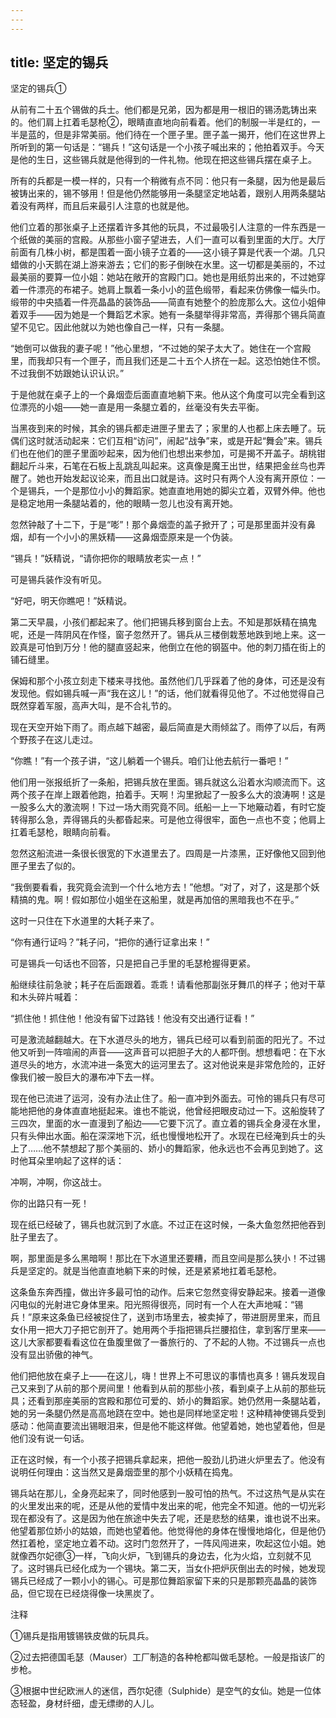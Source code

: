 ```yaml
---
---
---
```

title: 坚定的锡兵
---



坚定的锡兵①


从前有二十五个锡做的兵士。他们都是兄弟，因为都是用一根旧的锡汤匙铸出来的。他们肩上扛着毛瑟枪②，眼睛直直地向前看着。他们的制服一半是红的，一半是蓝的，但是非常美丽。他们待在一个匣子里。匣子盖一揭开，他们在这世界上所听到的第一句话是：“锡兵！”这句话是一个小孩子喊出来的；他拍着双手。今天是他的生日，这些锡兵就是他得到的一件礼物。他现在把这些锡兵摆在桌子上。

所有的兵都是一模一样的，只有一个稍微有点不同：他只有一条腿，因为他是最后被铸出来的，锡不够用！但是他仍然能够用一条腿坚定地站着，跟别人用两条腿站着没有两样，而且后来最引人注意的也就是他。

他们立着的那张桌子上还摆着许多其他的玩具，不过最吸引人注意的一件东西是一个纸做的美丽的宫殿。从那些小窗子望进去，人们一直可以看到里面的大厅。大厅前面有几株小树，都是围着一面小镜子立着的——这小镜子算是代表一个湖。几只蜡做的小天鹅在湖上游来游去；它们的影子倒映在水里。这一切都是美丽的，不过最美丽的要算一位小姐：她站在敞开的宫殿门口。她也是用纸剪出来的，不过她穿着一件漂亮的布裙子。她肩上飘着一条小小的蓝色缎带，看起来仿佛像一幅头巾。缎带的中央插着一件亮晶晶的装饰品——简直有她整个的脸庞那么大。这位小姐伸着双手——因为她是一个舞蹈艺术家。她有一条腿举得非常高，弄得那个锡兵简直望不见它。因此他就以为她也像自己一样，只有一条腿。

“她倒可以做我的妻子呢！”他心里想，“不过她的架子太大了。她住在一个宫殿里，而我却只有一个匣子，而且我们还是二十五个人挤在一起。这恐怕她住不惯。不过我倒不妨跟她认识认识。”

于是他就在桌子上的一个鼻烟壶后面直直地躺下来。他从这个角度可以完全看到这位漂亮的小姐——她一直是用一条腿立着的，丝毫没有失去平衡。

当黑夜到来的时候，其余的锡兵都走进匣子里去了；家里的人也都上床去睡了。玩偶们这时就活动起来：它们互相“访问”，闹起“战争”来，或是开起“舞会”来。锡兵们也在他们的匣子里面吵起来，因为他们也想出来参加，可是揭不开盖子。胡桃钳翻起斤斗来，石笔在石板上乱跳乱叫起来。这真像是魔王出世，结果把金丝鸟也弄醒了。她也开始发起议论来，而且出口就是诗。这时只有两个人没有离开原位：一个是锡兵，一个是那位小小的舞蹈家。她直直地用她的脚尖立着，双臂外伸。他也是稳定地用一条腿站着的，他的眼睛一忽儿也没有离开她。

忽然钟敲了十二下，于是“嘭”！那个鼻烟壶的盖子掀开了；可是那里面并没有鼻烟，却有一个小小的黑妖精——这鼻烟壶原来是一个伪装。

“锡兵！”妖精说，“请你把你的眼睛放老实一点！”

可是锡兵装作没有听见。

“好吧，明天你瞧吧！”妖精说。

第二天早晨，小孩们都起来了。他们把锡兵移到窗台上去。不知是那妖精在搞鬼呢，还是一阵阴风在作怪，窗子忽然开了。锡兵从三楼倒栽葱地跌到地上来。这一跤真是可怕到万分！他的腿直竖起来，他倒立在他的钢盔中。他的刺刀插在街上的铺石缝里。

保姆和那个小孩立刻走下楼来寻找他。虽然他们几乎踩着了他的身体，可还是没有发现他。假如锡兵喊一声“我在这儿！”的话，他们就看得见他了。不过他觉得自己既然穿着军服，高声大叫，是不合礼节的。

现在天空开始下雨了。雨点越下越密，最后简直是大雨倾盆了。雨停了以后，有两个野孩子在这儿走过。

“你瞧！”有一个孩子讲，“这儿躺着一个锡兵。咱们让他去航行一番吧！”

他们用一张报纸折了一条船，把锡兵放在里面。锡兵就这么沿着水沟顺流而下。这两个孩子在岸上跟着他跑，拍着手。天啊！沟里掀起了一股多么大的浪涛啊！这是一股多么大的激流啊！下过一场大雨究竟不同。纸船一上一下地簸动着，有时它旋转得那么急，弄得锡兵的头都昏起来。可是他立得很牢，面色一点也不变；他肩上扛着毛瑟枪，眼睛向前看。

忽然这船流进一条很长很宽的下水道里去了。四周是一片漆黑，正好像他又回到他匣子里去了似的。

“我倒要看看，我究竟会流到一个什么地方去！”他想。“对了，对了，这是那个妖精搞的鬼。啊！假如那位小姐坐在这船里，就是再加倍的黑暗我也不在乎。”

这时一只住在下水道里的大耗子来了。

“你有通行证吗？”耗子问，“把你的通行证拿出来！”

可是锡兵一句话也不回答，只是把自己手里的毛瑟枪握得更紧。

船继续往前急驶；耗子在后面跟着。乖乖！请看他那副张牙舞爪的样子；他对干草和木头碎片喊着：

“抓住他！抓住他！他没有留下过路钱！他没有交出通行证看！”

可是激流越翻越大。在下水道尽头的地方，锡兵已经可以看到前面的阳光了。不过他又听到一阵喧闹的声音——这声音可以把胆子大的人都吓倒。想想看吧：在下水道尽头的地方，水流冲进一条宽大的运河里去了。这对他说来是非常危险的，正好像我们被一股巨大的瀑布冲下去一样。

现在他已流进了运河，没有办法止住了。船一直冲到外面去。可怜的锡兵只有尽可能地把他的身体直直地挺起来。谁也不能说，他曾经把眼皮动过一下。这船旋转了三四次，里面的水一直漫到了船边——它要下沉了。直立着的锡兵全身浸在水里，只有头伸出水面。船在深深地下沉，纸也慢慢地松开了。水现在已经淹到兵士的头上了……他不禁想起了那个美丽的、娇小的舞蹈家，他永远也不会再见到她了。这时他耳朵里响起了这样的话：





冲啊，冲啊，你这战士。

你的出路只有一死！





现在纸已经破了，锡兵也就沉到了水底。不过正在这时候，一条大鱼忽然把他吞到肚子里去了。

啊，那里面是多么黑暗啊！那比在下水道里还要糟，而且空间是那么狭小！不过锡兵是坚定的。就是当他直直地躺下来的时候，还是紧紧地扛着毛瑟枪。

这条鱼东奔西撞，做出许多最可怕的动作。后来它忽然变得安静起来。接着一道像闪电似的光射进它身体里来。阳光照得很亮，同时有一个人在大声地喊：“锡兵！”原来这条鱼已经被捉住了，送到市场里去，被卖掉了，带进厨房里来，而且女仆用一把大刀子把它剖开了。她用两个手指把锡兵拦腰掐住，拿到客厅里来——这儿大家都要看看这位在鱼腹里做了一番旅行的、了不起的人物。不过锡兵一点也没有显出骄傲的神气。

他们把他放在桌子上——在这儿，嗨！世界上不可思议的事情也真多！锡兵发现自己又来到了从前的那个房间里！他看到从前的那些小孩，看到桌子上从前的那些玩具；还看到那座美丽的宫殿和那位可爱的、娇小的舞蹈家。她仍然用一条腿站着，她的另一条腿仍然是高高地跷在空中。她也是同样地坚定啦！这种精神使锡兵受到感动：他简直要流出锡眼泪来，但是他不能这样做。他望着她，她也望着他，但是他们没有说一句话。

正在这时候，有一个小孩子把锡兵拿起来，把他一股劲儿扔进火炉里去了。他没有说明任何理由：这当然又是鼻烟壶里的那个小妖精在捣鬼。

锡兵站在那儿，全身亮起来了，同时他感到一股可怕的热气。不过这热气是从实在的火里发出来的呢，还是从他的爱情中发出来的呢，他完全不知道。他的一切光彩现在都没有了。这是因为他在旅途中失去了呢，还是悲愁的结果，谁也说不出来。他望着那位娇小的姑娘，而她也望着他。他觉得他的身体在慢慢地熔化，但是他仍然扛着枪，坚定地立着不动。这时门忽然开了，一阵风闯进来，吹起这位小姐。她就像西尔妃德③一样，飞向火炉，飞到锡兵的身边去，化为火焰，立刻就不见了。这时锡兵已经化成为一个锡块。第二天，当女仆把炉灰倒出去的时候，她发现锡兵已经成了一颗小小的锡心。可是那位舞蹈家留下来的只是那颗亮晶晶的装饰品，但它现在已经烧得像一块黑炭了。

注释

①锡兵是指用镀锡铁皮做的玩具兵。

②过去把德国毛瑟（Mauser）工厂制造的各种枪都叫做毛瑟枪。一般是指该厂的步枪。

③根据中世纪欧洲人的迷信，西尔妃德（Sulphide）是空气的女仙。她是一位体态轻盈，身材纤细，虚无缥缈的人儿。